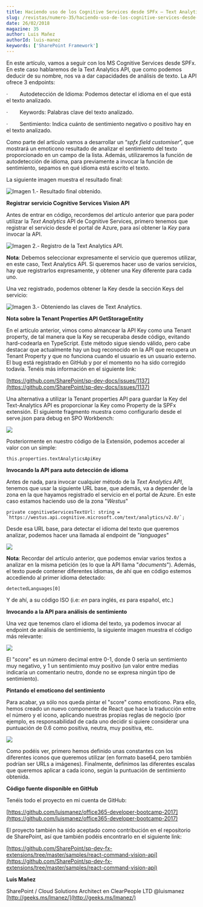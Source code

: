 ```yaml
---
title: Haciendo uso de los Cognitive Services desde SPFx – Text Analytics API
slug: /revistas/numero-35/haciendo-uso-de-los-cognitive-services-desde-spfx-–-text-analytics-api
date: 26/02/2018
magazine: 35
author: Luis Mañez
authorId: luis-manez
keywords: ['SharePoint Framework']
---
```






En este artículo, vamos a seguir con los MS Cognitive Services desde SPFx. En este caso hablaremos de la Text Analytics API, que como podemos deducir de su nombre, nos va a dar capacidades de análisis de texto. La API ofrece 3 endpoints:

·         Autodetección de Idioma: Podemos detectar el idioma en el que está el texto analizado.

·         Keywords: Palabras clave del texto analizado.

·         Sentimiento: Indica cuánto de sentimiento negativo o positivo hay en el texto analizado.

Como parte del artículo vamos a desarrollar un “*spfx field customiser*”, que mostrará un emoticono resultado de analizar el sentimiento del texto proporcionado en un campo de la lista. Además, utilizaremos la función de autodetección de idioma, para previamente a invocar la función de sentimiento, sepamos en qué idioma está escrito el texto.

La siguiente imagen muestra el resultado final:

![Imagen 1.- Resultado final obtenido.](../../../images/numero35/haciendo-uso-de-los-cognitive-services-desde-spfx-–-text-analytics-api/image1.png)

**Registrar servicio Cognitive Services Vision API**

Antes de entrar en código, recordemos del artículo anterior que para poder utilizar la *Text Analytics* API de Cognitive Services, primero tenemos que registrar el servicio desde el portal de Azure, para así obtener la *Key* para invocar la API.

![Imagen 2.- Registro de la Text Analytics API.](../../../images/numero35/haciendo-uso-de-los-cognitive-services-desde-spfx-–-text-analytics-api/image2.png)

**Nota**: Debemos seleccionar expresamente el servicio que queremos utilizar, en este caso, Text Analytics API. Si queremos hacer uso de varios servicios, hay que registrarlos expresamente, y obtener una Key diferente para cada uno.

Una vez registrado, podemos obtener la Key desde la sección Keys del servicio:

![Imagen 3.- Obteniendo las claves de Text Analytics.](../../../images/numero35/haciendo-uso-de-los-cognitive-services-desde-spfx-–-text-analytics-api/image3.png)

**Nota sobre la Tenant Properties API GetStorageEntity**

En el artículo anterior, vimos como almancear la API Key como una Tenant property, de tal manera que la Key se recuperaba desde código, evitando hard-codearla en TypeScript. Este método sigue siendo válido, pero cabe destacar que actualmente hay un bug reconocido en la API que recupera un Tenant Property y que no funciona cuando el usuario es un usuario externo. El bug está registrado en GitHub y por el momento no ha sido corregido todavía. Tenéis más información en el siguiente link:

[https://github.com/SharePoint/sp-dev-docs/issues/1137](https://github.com/SharePoint/sp-dev-docs/issues/1137)

Una alternativa a utilizar la Tenant properties API para guardar la Key del Text-Analytics API es proporcionar la Key como Property de la SPFx extensión. El siguiente fragmento muestra como configurarlo desde el serve.json para debug en SPO Workbench:

![](../../../images/numero35/haciendo-uso-de-los-cognitive-services-desde-spfx-–-text-analytics-api/image4.png)

Posteriormente en nuestro código de la Extensión, podemos acceder al valor con un simple:

```
​this.properties.textAnalyticsApiKey​
```

**Invocando la API para auto detección de idioma**

Antes de nada, para invocar cualquier método de la *Text Analytics API*, tenemos que usar la siguiente URL base, que además, va a depender de la zona en la que hayamos registrado el servicio en el portal de Azure. En este caso estamos haciendo uso de la zona "*Westus*"

```
private cognitiveServicesTextUrl: string = `https://westus.api.cognitive.microsoft.com/text/analytics/v2.0/`;
```

Desde esa URL base, para detectar el idioma del texto que queremos analizar, podemos hacer una llamada al endpoint de "*languages*"

![](../../../images/numero35/haciendo-uso-de-los-cognitive-services-desde-spfx-–-text-analytics-api/image5.png)

**Nota**: Recordar del artículo anterior, que podemos enviar varios textos a analizar en la misma petición (es lo que la API llama "*documents*"). Además, el texto puede contener diferentes idiomas, de ahí que en código estemos accediendo al primer idioma detectado:

```
​detectedLanguages[0]
```



Y de ahí, a su código ISO (i.e: *en* para inglés, *es* para español, etc.)

**Invocando a la API para análisis de sentimiento**

Una vez que tenemos claro el idioma del texto, ya podemos invocar al endpoint de análisis de sentimiento, la siguiente imagen muestra el código más relevante:

![](../../../images/numero35/haciendo-uso-de-los-cognitive-services-desde-spfx-–-text-analytics-api/image6.png)

El "*score*" es un número decimal entre 0-1, donde 0 sería un sentimiento muy negativo, y 1 un sentimiento muy positivo (un valor entre medias indicaría un comentario neutro, donde no se expresa ningún tipo de sentimiento).

**Pintando el emoticono del sentimiento**

Para acabar, ya sólo nos queda pintar el "score" como emoticono. Para ello, hemos creado un nuevo componente de React que hace la traducción entre el número y el icono, aplicando nuestras propias reglas de negocio (por ejemplo, es responsabilidad de cada uno decidir si quiere considerar una puntuación de 0.6 como positiva, neutra, muy positiva, etc.

![](../../../images/numero35/haciendo-uso-de-los-cognitive-services-desde-spfx-–-text-analytics-api/image7.png)

Como podéis ver, primero hemos definido unas constantes con los diferentes iconos que queremos utilizar (en formato base64, pero también podrían ser URLs a imágenes). Finalmente, definimos las diferentes escalas que queremos aplicar a cada icono, según la puntuación de sentimiento obtenida.

**Código fuente disponible en GitHub**

Tenéis todo el proyecto en mi cuenta de GitHub:

[https://github.com/luismanez/office365-developer-bootcamp-2017](https://github.com/luismanez/office365-developer-bootcamp-2017)

El proyecto también ha sido aceptado como contribución en el repositorio de SharePoint, así que también podéis encontrarlo en el siguiente link:

[https://github.com/SharePoint/sp-dev-fx-extensions/tree/master/samples/react-command-vision-api](https://github.com/SharePoint/sp-dev-fx-extensions/tree/master/samples/react-command-vision-api)



**Luis Mañez**

SharePoint / Cloud Solutions Architect en ClearPeople LTD
 @luismanez
 [http://geeks.ms/lmanez/](http://geeks.ms/lmanez/)​​

 
 

